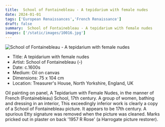 ```yaml
---
title:  School of Fontainebleau - A tepidarium with female nudes
date: 2024-01-01
tags: ['European Renaissances','French Renaissance']
draft: false
summary:  School of Fontainebleau - A tepidarium with female nudes
images: ['/static/images/10016.jpg']
---
```


![ School of Fontainebleau - A tepidarium with female nudes](/static/images/10016.jpg)

* Title: A tepidarium with female nudes
* Artist:  School of Fontainebleau (-)
* Date: c.1600s
* Medium: Oil on canvas
* Dimensions: 75 x 104 cm
* Location: Treasurer's House, North Yorkshire, England, UK

Oil painting on panel, A Tepidarium with Female Nudes, in the manner of French (Fontainebleau) School, 17th century. A group of women, bathing and dressing in an interior, This exceedingly inferior work is clearly a copy of a School of Fontainebleau picture. It appears to be 17th century. A spurious Etty signature was removed when the picture was cleaned. Marks pricked out in plaster on back '1957 R Rose' (a Harrogate picture restorer).
